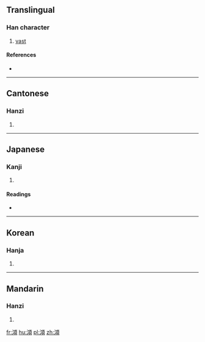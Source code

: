 ==Translingual==

===Han character===
{{Han char|rn=85|rad=水|as=12|sn=15|four=31186|canj=EMMC}}

# [[vast]]

====References====
* {{Han ref|kx=0652.080|dkj=18336|dj=1062.100|hdz=31735.010|uh=6F92|ud=28562|bh=E5FE|bd=58878}}

----

==Cantonese==

===Hanzi===
{{yue-hanzi|jyut=|y=hung3}}

# {{defn|lang=yue|sort=水12}}

----

==Japanese==

===Kanji===
{{ja-kanji|grade=|rs=水12}}

# {{defn|lang=ja|sort=水12}}

====Readings====
* {{ja-readings|on=[[こう]] (kō), [[く]] (ku), [[ぐ]] (gu)|kun=}}

----

==Korean==

===Hanja===
{{ko-hanja|hangeul=홍|eumhun=|rv=hong|mr=hong|y=hong}}

# {{defn|lang=ko|sort=水12}}

----

==Mandarin==

===Hanzi===
{{cmn-hanzi|pin=[[gǒng]] ([[gong3]]), [[hǒng]] ([[hong3]]), [[hòng]] ([[hong4]])|wg=kung<sup>3</sup>, hung<sup>3</sup>, hung<sup>4</sup>}}

# {{defn|lang=cmn|sort=水12}}

[[fr:澒]]
[[hu:澒]]
[[pl:澒]]
[[zh:澒]]